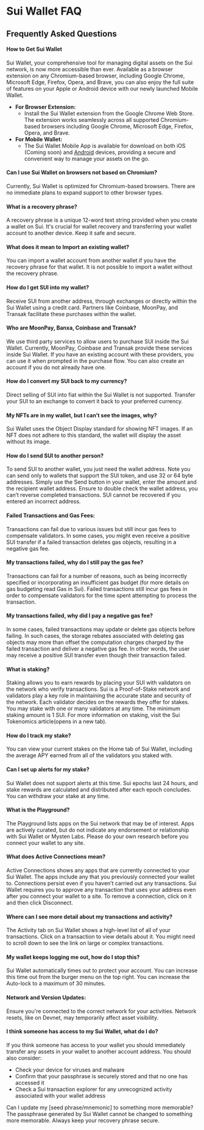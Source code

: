# Sui Wallet FAQ

## Frequently Asked Questions

#### How to Get Sui Wallet

Sui Wallet, your comprehensive tool for managing digital assets on the Sui network, is now more accessible than ever. Available as a browser extension on any Chromium-based browser, including Google Chrome, Microsoft Edge, Firefox, Opera, and Brave, you can also enjoy the full suite of features on your Apple or Android device with our newly launched Mobile Wallet.

- **For Browser Extension:**
    - Install the Sui Wallet extension from the Google Chrome Web Store. The extension works seamlessly across all supported Chromium-based browsers including Google Chrome, Microsoft Edge, Firefox, Opera, and Brave.
- **For Mobile Wallet:**
    - The Sui Wallet Mobile App is available for download on both iOS (Coming soon) and [Android](https://play.google.com/store/apps/details?id=com.mystenlabs.suiwallet) devices, providing a secure and convenient way to manage your assets on the go.

#### Can I use Sui Wallet on browsers not based on Chromium?
Currently, Sui Wallet is optimized for Chromium-based browsers. There are no immediate plans to expand support to other browser types.

#### What is a recovery phrase?
A recovery phrase is a unique 12-word text string provided when you create a wallet on Sui. It's crucial for wallet recovery and transferring your wallet account to another device. Keep it safe and secure.

#### What does it mean to Import an existing wallet?
You can import a wallet account from another wallet if you have the recovery phrase for that wallet. It is not possible to import a wallet without the recovery phrase.

#### How do I get SUI into my wallet?
Receive SUI from another address, through exchanges or directly within the Sui Wallet using a credit card. Partners like Coinbase, MoonPay, and Transak facilitate these purchases within the wallet.

#### Who are MoonPay, Banxa, Coinbase and Transak?
We use third party services to allow users to purchase SUI inside the Sui Wallet. Currently, MoonPay, Coinbase and Transak provide these services inside Sui Wallet. If you have an existing account with these providers, you can use it when prompted in the purchase flow. You can also create an account if you do not already have one.

#### How do I convert my SUI back to my currency?
Direct selling of SUI into fiat within the Sui Wallet is not supported. Transfer your SUI to an exchange to convert it back to your preferred currency.

#### My NFTs are in my wallet, but I can’t see the images, why?
Sui Wallet uses the Object Display standard for showing NFT images. If an NFT does not adhere to this standard, the wallet will display the asset without its image.

#### How do I send SUI to another person?
To send SUI to another wallet, you just need the wallet address. Note you can send only to wallets that support the SUI token, and use 32 or 64 byte addresses. Simply use the Send button in your wallet, enter the amount and the recipient wallet address. Ensure to double check the wallet address, you can’t reverse completed transactions. SUI cannot be recovered if you entered an incorrect address.

#### Failed Transactions and Gas Fees:
Transactions can fail due to various issues but still incur gas fees to compensate validators. In some cases, you might even receive a positive SUI transfer if a failed transaction deletes gas objects, resulting in a negative gas fee.

#### My transactions failed, why do I still pay the gas fee?
Transactions can fail for a number of reasons, such as being incorrectly specified or incorporating an insufficient gas budget (for more details on gas budgeting read Gas in Sui). Failed transactions still incur gas fees in order to compensate validators for the time spent attempting to process the transaction.

#### My transactions failed, why did I pay a negative gas fee?
In some cases, failed transactions may update or delete gas objects before failing. In such cases, the storage rebates associated with deleting gas objects may more than offset the computation charges charged by the failed transaction and deliver a negative gas fee. In other words, the user may receive a positive SUI transfer even though their transaction failed.

#### What is staking?
Staking allows you to earn rewards by placing your SUI with validators on the network who verify transactions. Sui is a Proof-of-Stake network and validators play a key role in maintaining the accurate state and security of the network. Each validator decides on the rewards they offer for stakes. You may stake with one or many validators at any time. The minimum staking amount is 1 SUI. For more information on staking, visit the Sui Tokenomics article(opens in a new tab).

#### How do I track my stake?
You can view your current stakes on the Home tab of Sui Wallet, including the average APY earned from all of the validators you staked with.

#### Can I set up alerts for my stake?
Sui Wallet does not support alerts at this time. Sui epochs last 24 hours, and stake rewards are calculated and distributed after each epoch concludes. You can withdraw your stake at any time.

#### What is the Playground?
The Playground lists apps on the Sui network that may be of interest. Apps are actively curated, but do not indicate any endorsement or relationship with Sui Wallet or Mysten Labs. Please do your own research before you connect your wallet to any site.

#### What does Active Connections mean?
Active Connections shows any apps that are currently connected to your Sui Wallet. The apps include any that you previously connected your wallet to. Connections persist even if you haven’t carried out any transactions. Sui Wallet requires you to approve any transaction that uses your address even after you connect your wallet to a site. To remove a connection, click on it and then click Disconnect.

#### Where can I see more detail about my transactions and activity?
The Activity tab on Sui Wallet shows a high-level list of all of your transactions. Click on a transaction to view details about it. You might need to scroll down to see the link on large or complex transactions.

#### My wallet keeps logging me out, how do I stop this?
Sui Wallet automatically times out to protect your account. You can increase this time out from the burger menu on the top right. You can increase the Auto-lock to a maximum of 30 minutes.

#### Network and Version Updates:
Ensure you're connected to the correct network for your activities. Network resets, like on Devnet, may temporarily affect asset visibility.

#### I think someone has access to my Sui Wallet, what do I do?
If you think someone has access to your wallet you should immediately transfer any assets in your wallet to another account address. You should also consider:
- Check your device for viruses and malware
- Confirm that your passphrase is securely stored and that no one has accessed it
- Check a Sui transaction explorer for any unrecognized activity associated with your wallet address

Can I update my [seed phrase/mnemonic] to something more memorable?
The passphrase generated by Sui Wallet cannot be changed to something more memorable. Always keep your recovery phrase secure.
